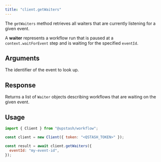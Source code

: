 ```yaml
---
title: "client.getWaiters"
---
```


The `getWaiters` method retrieves all waiters that are currently listening for a given event.

A **waiter** represents a workflow run that is paused at a `context.waitForEvent` step and is waiting for the specified `eventId`.

## Arguments

<ParamField body="eventId" type="string" required>
    The identifier of the event to look up.
</ParamField>

## Response

Returns a list of `Waiter` objects describing workflows that are waiting on the given event.

<Snippet file="qstash/waiter.mdx" />

## Usage

```javascript
import { Client } from "@upstash/workflow";

const client = new Client({ token: "<QSTASH_TOKEN>" });

const result = await client.getWaiters({
  eventId: "my-event-id",
});
```
